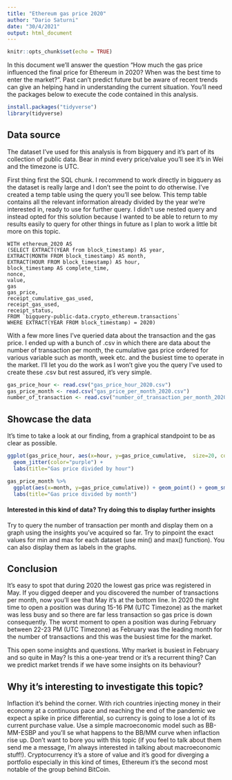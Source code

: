 ```yaml
---
title: "Ethereum gas price 2020"
author: "Dario Saturni"
date: "30/4/2021"
output: html_document
---
```


```r
knitr::opts_chunk$set(echo = TRUE)
```

In this document we'll answer the question "How much the gas price influenced the final price for Ethereum in 2020? When was the best time to enter the market?". Past can't predict future but be aware of recent trends can give an helping hand in understanding the current situation. You'll need the packages below to execute the code contained in this analysis.

```r
install.packages("tidyverse")
library(tidyverse)
```

## Data source

The dataset I've used for this analysis is from bigquery and it's part of its collection of public data. Bear in mind every price/value you'll see it's in Wei and the timezone is UTC.

First thing first the SQL chunk. I recommend to work directly in bigquery as the dataset is really large and I don't see the point to do otherwise. I've created a temp table using the query you'll see below. This temp table contains all the relevant information already divided by the year we're interested in, ready to use for further query. I didn't use nested query and instead opted for this solution because I wanted to be able to return to my results easily to query for other things in future as I plan to work a little bit more on this topic.

```mysql
WITH ethereum_2020 AS 
(SELECT EXTRACT(YEAR from block_timestamp) AS year,
EXTRACT(MONTH FROM block_timestamp) AS month,
EXTRACT(HOUR FROM block_timestamp) AS hour,
block_timestamp AS complete_time,
nonce,
value,
gas
gas_price,
receipt_cumulative_gas_used,
receipt_gas_used,
receipt_status,
FROM `bigquery-public-data.crypto_ethereum.transactions`
WHERE EXTRACT(YEAR FROM block_timestamp) = 2020)
```

With a few more lines I've queried data about the transaction and the gas price. I ended up with a bunch of .csv in which there are data about the number of transaction per month, the cumulative gas price ordered for various variable such as month, week etc. and the busiest time to operate in the market. I'll let you do the work as I won't give you the query I've used to create these .csv but rest assured, it's very simple.

```r
gas_price_hour <- read.csv("gas_price_hour_2020.csv")
gas_price_month <- read.csv("gas_price_per_month_2020.csv")
number_of_transaction <- read.csv("number_of_transaction_per_month_2020.csv")
```

## Showcase the data

It's time to take a look at our finding, from a graphical standpoint to be as clear as possible. 

```r
ggplot(gas_price_hour, aes(x=hour, y=gas_price_cumulative,  size=20, colour.position="none")) +
  geom_jitter(color="purple") +
  labs(title="Gas price divided by hour")
```

```r
gas_price_month %>%
  ggplot(aes(x=month, y=gas_price_cumulative)) + geom_point() + geom_smooth() +
  labs(title="Gas price divided by month")
```




#### Interested in this kind of data? Try doing this to display further insights

Try to query the number of transaction per month and display them on a graph using the insights you've acquired so far. Try to pinpoint the exact values for min and max for each dataset (use min() and max() function). You can also display them as labels in the graphs.

## Conclusion

It's easy to spot that during 2020 the lowest gas price was registered in May. If you digged deeper and you discovered the number of transactions per month, now you'll see that May it's at the bottom line. In 2020 the right time to open a position was during 15-16 PM (UTC Timezone) as the market was less busy and so there are far less transaction so gas price is down consequently. The worst moment to open a position was during February between 22-23 PM (UTC Timezone) as February was the leading month for the number of transactions and this was the busiest time for the market.

This open some insights and questions. Why market is busiest in February and so quite in May? Is this a one-year trend or it's a recurrent thing? Can we predict market trends if we have some insights on its behaviour?

## Why it's interesting to investigate this topic?

Inflaction it's behind the corner. With rich countries injecting money in their economy at a continuous pace and reaching the end of the pandemic we expect a spike in price differential, so currency is going to lose a lot of its current purchase value. Use a simple macroeconomic model such as BB-MM-ESBP and you'll se what happens to the BB/MM curve when inflaction rise up. Don't want to bore you with this topic (if you feel to talk about them send me a message, I'm always interested in talking about macroeconomic stuff!).
Cryptocurrency it's a store of value and it's good for diverging a portfolio especially in this kind of times, Ethereum it's the second most notable of the group behind BitCoin.